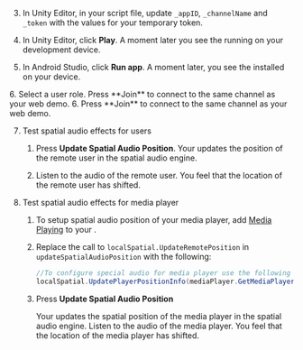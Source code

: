 <PlatformWrapper platform="unity">

3. In Unity Editor, in your script file, update `_appID`, `_channelName` and `_token` with the values for your temporary token.

4. In Unity Editor, click **Play**. A moment later you see the <Vpl k="CLIENT" /> running on your development device.

5. In Android Studio, click **Run app**. A moment later, you see the <Vpl k="CLIENT" /> installed on your device.

<ProductWrapper product="interactive-live-streaming">
6. Select a user role. Press **Join** to connect to the same channel as your web demo.
</ProductWrapper>

<ProductWrapper notAllowed="interactive-live-streaming">
6. Press **Join** to connect to the same channel as your web demo.
</ProductWrapper>

7. Test spatial audio effects for users

    1. Press **Update Spatial Audio Position**. Your <Vpl k="CLIENT" /> updates the position of the remote user in the spatial audio engine. 
    
    1. Listen to the audio of the remote user. You feel that the location of the remote user has shifted.
<ProductWrapper notAllowed = "voice-calling">

8. Test spatial audio effects for media player

    1. To setup spatial audio position of your media player, add [Media Playing](play-media) to your <Vpl k="CLIENT" />. 
    
    1. Replace the call to `localSpatial.UpdateRemotePosition` in `updateSpatialAudioPosition` with the following:

        ```csharp
        //To configure special audio for media player use the following statement
        localSpatial.UpdatePlayerPositionInfo(mediaPlayer.GetMediaPlayerId(), position, forward);
        ```
    1. Press **Update Spatial Audio Position**

        Your <Vpl k="CLIENT" /> updates the spatial position of the media player in the spatial audio engine. Listen to the audio of the media player. You feel that the location of the media player has shifted.

</ProductWrapper>
</PlatformWrapper>
